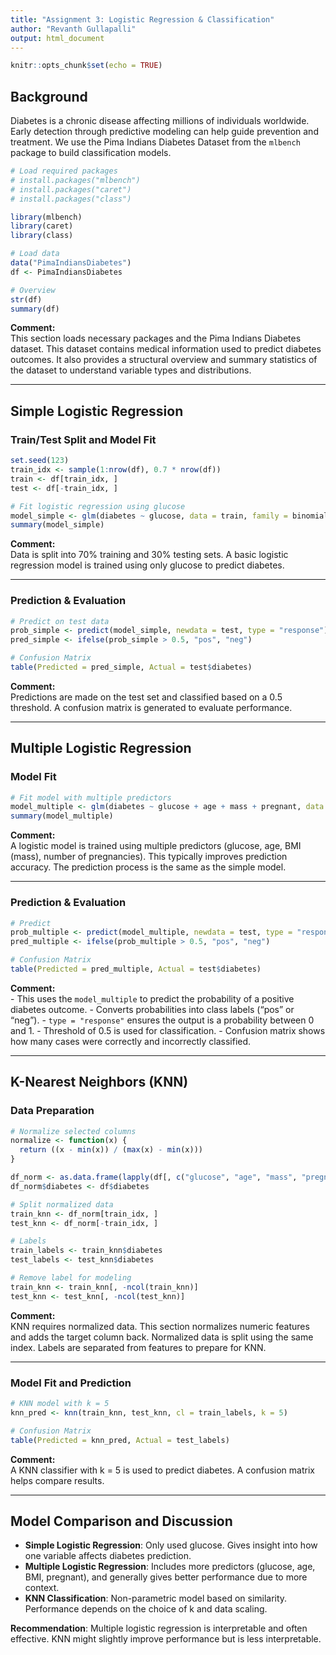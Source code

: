 ```yaml
---
title: "Assignment 3: Logistic Regression & Classification"
author: "Revanth Gullapalli"
output: html_document
---
```


```r
knitr::opts_chunk$set(echo = TRUE)
```

## Background

Diabetes is a chronic disease affecting millions of individuals worldwide. Early detection through predictive modeling can help guide prevention and treatment. We use the Pima Indians Diabetes Dataset from the `mlbench` package to build classification models.

```r
# Load required packages
# install.packages("mlbench")
# install.packages("caret")
# install.packages("class")

library(mlbench)
library(caret)
library(class)

# Load data
data("PimaIndiansDiabetes")
df <- PimaIndiansDiabetes

# Overview
str(df)
summary(df)
```

**Comment:**  
This section loads necessary packages and the Pima Indians Diabetes dataset. This dataset contains medical information used to predict diabetes outcomes. It also provides a structural overview and summary statistics of the dataset to understand variable types and distributions.

---

## Simple Logistic Regression

### Train/Test Split and Model Fit

```r
set.seed(123)
train_idx <- sample(1:nrow(df), 0.7 * nrow(df))
train <- df[train_idx, ]
test <- df[-train_idx, ]

# Fit logistic regression using glucose
model_simple <- glm(diabetes ~ glucose, data = train, family = binomial)
summary(model_simple)
```

**Comment:**  
Data is split into 70% training and 30% testing sets. A basic logistic regression model is trained using only glucose to predict diabetes.

---

### Prediction & Evaluation

```r
# Predict on test data
prob_simple <- predict(model_simple, newdata = test, type = "response")
pred_simple <- ifelse(prob_simple > 0.5, "pos", "neg")

# Confusion Matrix
table(Predicted = pred_simple, Actual = test$diabetes)
```

**Comment:**  
Predictions are made on the test set and classified based on a 0.5 threshold. A confusion matrix is generated to evaluate performance.

---

## Multiple Logistic Regression

### Model Fit

```r
# Fit model with multiple predictors
model_multiple <- glm(diabetes ~ glucose + age + mass + pregnant, data = train, family = binomial)
summary(model_multiple)
```

**Comment:**  
A logistic model is trained using multiple predictors (glucose, age, BMI (mass), number of pregnancies). This typically improves prediction accuracy. The prediction process is the same as the simple model.

---

### Prediction & Evaluation

```r
# Predict
prob_multiple <- predict(model_multiple, newdata = test, type = "response")
pred_multiple <- ifelse(prob_multiple > 0.5, "pos", "neg")

# Confusion Matrix
table(Predicted = pred_multiple, Actual = test$diabetes)
```

**Comment:**  
- This uses the `model_multiple` to predict the probability of a positive diabetes outcome.
- Converts probabilities into class labels ("pos" or "neg").
- `type = "response"` ensures the output is a probability between 0 and 1.
- Threshold of 0.5 is used for classification.
- Confusion matrix shows how many cases were correctly and incorrectly classified.

---

## K-Nearest Neighbors (KNN)

### Data Preparation

```r
# Normalize selected columns
normalize <- function(x) {
  return ((x - min(x)) / (max(x) - min(x)))
}

df_norm <- as.data.frame(lapply(df[, c("glucose", "age", "mass", "pregnant")], normalize))
df_norm$diabetes <- df$diabetes

# Split normalized data
train_knn <- df_norm[train_idx, ]
test_knn <- df_norm[-train_idx, ]

# Labels
train_labels <- train_knn$diabetes
test_labels <- test_knn$diabetes

# Remove label for modeling
train_knn <- train_knn[, -ncol(train_knn)]
test_knn <- test_knn[, -ncol(test_knn)]
```

**Comment:**  
KNN requires normalized data. This section normalizes numeric features and adds the target column back. Normalized data is split using the same index. Labels are separated from features to prepare for KNN.

---

### Model Fit and Prediction

```r
# KNN model with k = 5
knn_pred <- knn(train_knn, test_knn, cl = train_labels, k = 5)

# Confusion Matrix
table(Predicted = knn_pred, Actual = test_labels)
```

**Comment:**  
A KNN classifier with k = 5 is used to predict diabetes. A confusion matrix helps compare results.

---

## Model Comparison and Discussion

- **Simple Logistic Regression**: Only used glucose. Gives insight into how one variable affects diabetes prediction.  
- **Multiple Logistic Regression**: Includes more predictors (glucose, age, BMI, pregnant), and generally gives better performance due to more context.  
- **KNN Classification**: Non-parametric model based on similarity. Performance depends on the choice of k and data scaling.  

**Recommendation**: Multiple logistic regression is interpretable and often effective. KNN might slightly improve performance but is less interpretable.
